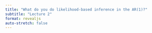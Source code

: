 ```yaml
---
title: "What do you do likelihood-based inference in the AR(1)?"
subtitle: "Lecture 2"
format: revealjs
auto-stretch: false
---
```

